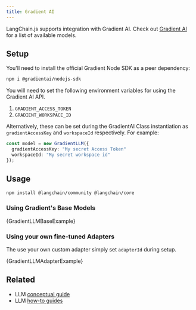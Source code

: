```yaml
---
title: Gradient AI
---
```


LangChain.js supports integration with Gradient AI. Check out [Gradient AI](https://docs.gradient.ai/docs) for a list of available models.

## Setup

You'll need to install the official Gradient Node SDK as a peer dependency:

```bash npm
npm i @gradientai/nodejs-sdk
```
You will need to set the following environment variables for using the Gradient AI API.

1. `GRADIENT_ACCESS_TOKEN`
2. `GRADIENT_WORKSPACE_ID`

Alternatively, these can be set during the GradientAI Class instantiation as `gradientAccessKey` and `workspaceId` respectively.
For example:

```typescript
const model = new GradientLLM({
  gradientAccessKey: "My secret Access Token"
  workspaceId: "My secret workspace id"
});
```
## Usage


<IntegrationInstallTooltip/>

```bash npm
npm install @langchain/community @langchain/core
```


### Using Gradient's Base Models

<CodeBlock language="typescript">{GradientLLMBaseExample}</CodeBlock>

### Using your own fine-tuned Adapters

The use your own custom adapter simply set `adapterId` during setup.

<CodeBlock language="typescript">{GradientLLMAdapterExample}</CodeBlock>

## Related

- LLM [conceptual guide](/oss/concepts/text_llms)
- LLM [how-to guides](/oss/how-to/#llms)
